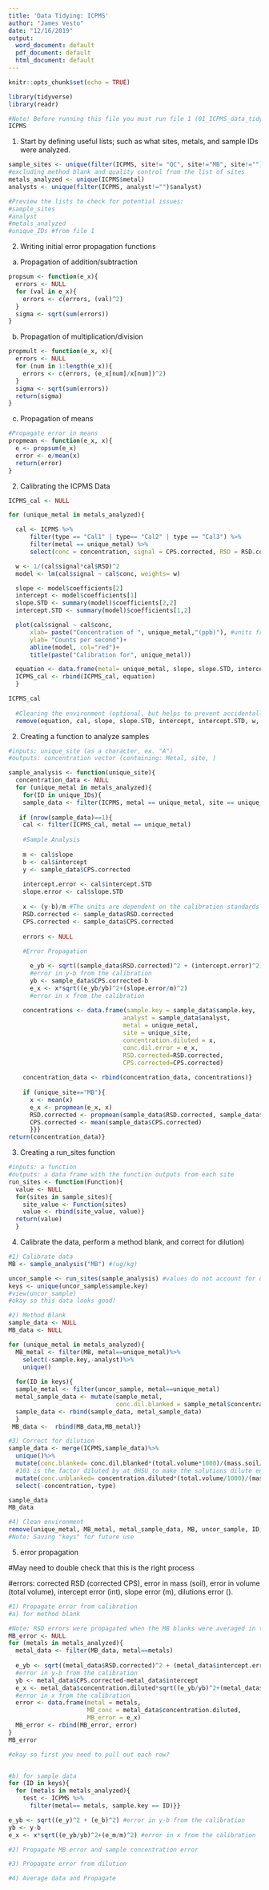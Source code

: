 ```yaml
---
title: 'Data Tidying: ICPMS'
author: "James Vesto"
date: "12/16/2019"
output:
  word_document: default
  pdf_document: default
  html_document: default
---
```


```r
knitr::opts_chunk$set(echo = TRUE)

library(tidyverse)
library(readr)
```

```r
#Note! Before running this file you must run file 1 (01_ICPMS_data_tidying.Rmd)
ICPMS
```

1) Start by defining useful lists; such as what sites, metals, and sample IDs were analyzed.

```r
sample_sites <- unique(filter(ICPMS, site!= "QC", site!="MB", site!="")$site)
#excluding method blank and quality control from the list of sites
metals_analyzed <- unique(ICPMS$metal)
analysts <- unique(filter(ICPMS, analyst!="")$analyst)

#Preview the lists to check for potential issues:
#sample_sites
#analyst
#metals_analyzed
#unique_IDs #from file 1
```

2) Writing initial error propagation functions

  a) Propagation of addition/subtraction
```r
propsum <- function(e_x){
  errors <- NULL
  for (val in e_x){
    errors <- c(errors, (val)^2)
  }
  sigma <- sqrt(sum(errors))
}
```
  b) Propagation of multiplication/division
  
```r
propmult <- function(e_x, x){
  errors <- NULL
  for (num in 1:length(e_x)){
    errors <- c(errors, (e_x[num]/x[num])^2)
  }
  sigma <- sqrt(sum(errors))
  return(sigma)
}
``` 
  c) Propagation of means
  
```r
#Propagate error in means
propmean <- function(e_x, x){
  e <- propsum(e_x)
  error <- e/mean(x)
  return(error)
}
```  

2) Calibrating the ICPMS Data 

```r

ICPMS_cal <- NULL

for (unique_metal in metals_analyzed){

  cal <- ICPMS %>% 
      filter(type == "Cal1" | type== "Cal2" | type == "Cal3") %>% 
      filter(metal == unique_metal) %>%
      select(conc = concentration, signal = CPS.corrected, RSD = RSD.corrected)

  w <- 1/(cal$signal*cal$RSD)^2 
  model <- lm(cal$signal ~ cal$conc, weights= w)

  slope <- model$coefficients[2]
  intercept <- model$coefficients[1]
  slope.STD <- summary(model)$coefficients[2,2]
  intercept.STD <- summary(model)$coefficients[1,2]

  plot(cal$signal ~ cal$conc,
      xlab= paste("Concentration of ", unique_metal,"(ppb)"), #units from the standard solution prepared at OHSU (µg/L)
      ylab= "Counts per second")+ 
      abline(model, col="red")+ 
      title(paste("Calibration for", unique_metal)) 

  equation <- data.frame(metal= unique_metal, slope, slope.STD, intercept, intercept.STD)
  ICPMS_cal <- rbind(ICPMS_cal, equation)
  }

ICPMS_cal
  
  #Clearing the environment (optional, but helps to prevent accidentally using the wrong object!)
  remove(equation, cal, slope, slope.STD, intercept, intercept.STD, w, model, unique_metal)
```

2) Creating a function to analyze samples
```r
#inputs: unique_site (as a character, ex. "A")
#outputs: concentration vector (containing: Metal, site, )

sample_analysis <- function(unique_site){
  concentration_data <- NULL
  for (unique_metal in metals_analyzed){
    for(ID in unique_IDs){
    sample_data <- filter(ICPMS, metal == unique_metal, site == unique_site, sample.key==ID)
    
   if (nrow(sample_data)==1){
    cal <- filter(ICPMS_cal, metal == unique_metal) 
  
    #Sample Analysis 
    
    m <- cal$slope 
    b <- cal$intercept 
    y <- sample_data$CPS.corrected
  
    intercept.error <- cal$intercept.STD
    slope.error <- cal$slope.STD
  
    x <- (y-b)/m #The units are dependent on the calibration standards (Kg/mL)
    RSD.corrected <- sample_data$RSD.corrected
    CPS.corrected <- sample_data$CPS.corrected
  
    errors <- NULL
    
    #Error Propagation

      e_yb <- sqrt((sample_data$RSD.corrected)^2 + (intercept.error)^2) 
      #error in y-b from the calibration
      yb <- sample_data$CPS.corrected-b
      e_x <- x*sqrt((e_yb/yb)^2+(slope.error/m)^2)
      #error in x from the calibration
  
    concentrations <- data.frame(sample.key = sample_data$sample.key,
                                analyst = sample_data$analyst,
                                metal = unique_metal,
                                site = unique_site,
                                concentration.diluted = x, 
                                conc.dil.error = e_x,
                                RSD.corrected=RSD.corrected,
                                CPS.corrected=CPS.corrected)
    
    concentration_data <- rbind(concentration_data, concentrations)}
       
    if (unique_site=="MB"){
      x <- mean(x)
      e_x <- propmean(e_x, x)
      RSD.corrected <- propmean(sample_data$RSD.corrected, sample_data$CPS.corrected)
      CPS.corrected <- mean(sample_data$CPS.corrected)
      }}}
return(concentration_data)}

```

3) Creating a run_sites function
```r
#inputs: a function
#outputs: a data frame with the function outputs from each site
run_sites <- function(Function){
  value <- NULL
  for(sites in sample_sites){
    site_value <- Function(sites)
    value <- rbind(site_value, value)}
  return(value)
  }
```

4) Calibrate the data, perform a method blank, and correct for dilution)

```r

#1) Calibrate data
MB <- sample_analysis("MB") #(ug/kg)

uncor_sample <- run_sites(sample_analysis) #values do not account for dilutions (ug/kg)
keys <- unique(uncor_sample$sample.key) 
#view(uncor_sample)
#okay so this data looks good!

#2) Method Blank
sample_data <- NULL
MB_data <- NULL

for (unique_metal in metals_analyzed){
  MB_metal <- filter(MB, metal==unique_metal)%>%
    select(-sample.key,-analyst)%>%
    unique()
  
  for(ID in keys){
  sample_metal <- filter(uncor_sample, metal==unique_metal)
  metal_sample_data <- mutate(sample_metal, 
                              conc.dil.blanked = sample_metal$concentration.diluted-MB_metal$concentration.diluted)
  sample_data <- rbind(sample_data, metal_sample_data)
  }
 MB_data <-  rbind(MB_data,MB_metal)}

#3) Correct for dilution
sample_data <- merge(ICPMS,sample_data)%>%
  unique()%>%
  mutate(conc.blanked= conc.dil.blanked*(total.volume*1000)/(mass.soil/1000)*101)%>% 
  #101 is the factor diluted by at OHSU to make the solutions dilute enough to run ICPMS on.
  mutate(conc.unblanked= concentration.diluted*(total.volume/1000)/(mass.soil/1000)*101)%>%
  select(-concentration,-type)

sample_data
MB_data

#4) Clean environment
remove(unique_metal, MB_metal, metal_sample_data, MB, uncor_sample, ID, sample_metal)
#Note: Saving "keys" for future use

```

5) error propagation

#May need to double check that this is the right process

#errors: corrected RSD (corrected CPS), error in mass (soil), error in volume (total volume), intercept error (int), slope error (m), dilutions error (). 

```r
#1) Propagate error from calibration 
#a) for method blank

#Note: RSD errors were propagated when the MB blanks were averaged in the sample analysis function
MB_error <- NULL
for (metals in metals_analyzed){
  metal_data <- filter(MB_data, metal==metals)
  
  e_yb <- sqrt((metal_data$RSD.corrected)^2 + (metal_data$intercept.error)^2) 
  #error in y-b from the calibration
  yb <- metal_data$CPS.corrected-metal_data$intercept
  e_x <- metal_data$concentration.diluted*sqrt((e_yb/yb)^2+(metal_data$slope.error/metal_data$slope)^2) 
  #error in x from the calibration
  error <- data.frame(metal = metals,
                      MB_conc = metal_data$concentration.diluted,
                      MB_error = e_x)
  MB_error <- rbind(MB_error, error)
}
MB_error

#okay so first you need to pull out each row?


#b) for sample data 
for (ID in keys){ 
  for (metals in metals_analyzed){
    test <- ICPMS %>%
      filter(metal== metals, sample.key == ID)}}

e_yb <- sqrt((e_y)^2 + (e_b)^2) #error in y-b from the calibration
yb <- y-b
e_x <- x*sqrt((e_yb/yb)^2+(e_m/m)^2) #error in x from the calibration

#2) Propagate MB error and sample concentration error

#3) Propagate error from dilution

#4) Average data and Propagate


```

